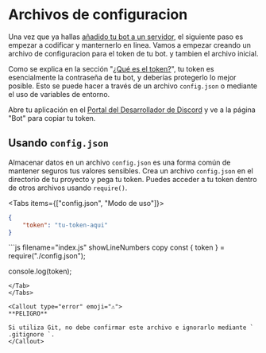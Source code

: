 
# Archivos de configuracion

Una vez que ya hallas [añadido tu bot a un servidor](/anadir-tu-bot-a-servidores), el siguiente paso es empezar a codificar y manternerlo en linea. Vamos a empezar creando un archivo de configuracion para el token de tu bot. y tambien el archivo inicial.

Como se explica en la sección "[¿Qué es el token?](/configuracion-tu-aplicacion-bot#qué-es-el-token)", tu token es esencialmente la contraseña de tu bot, y deberías protegerlo lo mejor posible. Esto se puede hacer a través de un archivo ` config.json ` o mediante el uso de variables de entorno.

Abre tu aplicación en el [Portal del Desarrollador de Discord](https://discord.com/developers/applications) y ve a la página "Bot" para copiar tu token.

## Usando ` config.json `

Almacenar datos en un archivo ` config.json ` es una forma común de mantener seguros tus valores sensibles. Crea un archivo ` config.json ` en el directorio de tu proyecto y pega tu token. Puedes acceder a tu token dentro de otros archivos usando ` require() `.

<Tabs items={["config.json", "Modo de uso"]}>
<Tab>
```json filename="config.json" showLineNumbers copy
{
    "token": "tu-token-aqui"
}
```
</Tab>
<Tab>
```js filename="index.js" showLineNumbers copy
const { token } = require("./config.json");

console.log(token);
```
</Tab>
</Tabs>

<Callout type="error" emoji="️⚠️">
**PELIGRO**

Si utiliza Git, no debe confirmar este archivo e ignorarlo mediante ` .gitignore `.
</Callout>